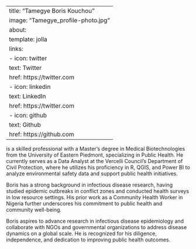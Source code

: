 
---
title: "Tamegye Boris Kouchou"
image: "Tamegye_profile-photo.jpg"
about:
  template: jolla
  links:
    - icon: twitter
      text: Twitter
      href:                                                           https://twitter.com
    - icon: linkedin
      text: LinkedIn
      href:                                                         https://twitter.com
    - icon: github
      text: Github
      href:                                                            https://github.com  
---

is a skilled professional with a Master’s degree in Medical Biotechnologies from the University of Eastern Piedmont, specializing in Public Health. He currently serves as a Data Analyst at the Vercelli Council's Department of Civil Protection, where he utilizes his proficiency in R, QGIS, and Power BI to analyze environmental safety data and support public health initiatives.

Boris has a strong background in infectious disease research, having studied epidemic outbreaks in conflict zones and conducted health surveys in low resource settings. His prior work as a Community Health Worker in Nigeria further underscores his commitment to public health and community well-being.

Boris aspires to advance research in infectious disease epidemiology and collaborate with NGOs and governmental organizations to address disease dynamics on a global scale. He is recognized for his diligence, independence, and dedication to improving public health outcomes.
